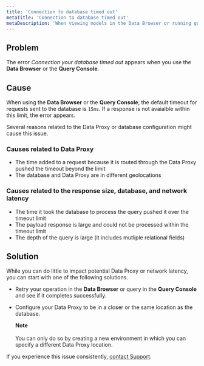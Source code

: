 ```yaml
---
title: 'Connection to database timed out'
metaTitle: 'Connection to database timed out'
metaDescription: 'When viewing models in the Data Browser or running queries in the Query Console, you might see errors that the connection to your database timed out.'
---
```


<TopBlock>

</TopBlock>

## **Problem**

The error _Connection your database timed out_ appears when you use the **Data Browser** or the **Query Console**.

## **Cause**

When using the **Data Browser** or the **Query Console**, the default timeout for requests sent to the database is `15ms`. If a response is not avaialble within this limit, the error appears.

Several reasons related to the Data Proxy or database configuration might cause this issue.

### **Causes related to Data Proxy**

* The time added to a request because it is routed through the Data Proxy pushed the timeout beyond the limit
* The database and Data Proxy are in different geolocations

### **Causes related to the response size, database, and network latency**

* The time it took the database to process the query pushed it over the timeout limit
* The payload response is large and could not be processed within the timeout limit
* The depth of the query is large (it includes mutliple relational fields)

## **Solution**

While you can do little to impact potential Data Proxy or network latency, you can start with one of the following solutions.

* Retry your operation in the **Data Browser** or query in the **Query Console** and see if it completes successfully.
* Configure your Data Proxy to be in a closer or the same location as the database. 
    <Admonition>

    **Note**<br /><br />
    You can only do so by creating a new environment in which you can specify a different Data Proxy location.

    </Admonition>

If you experience this issue consistently, [contact Support](/data-platform/contact-support).